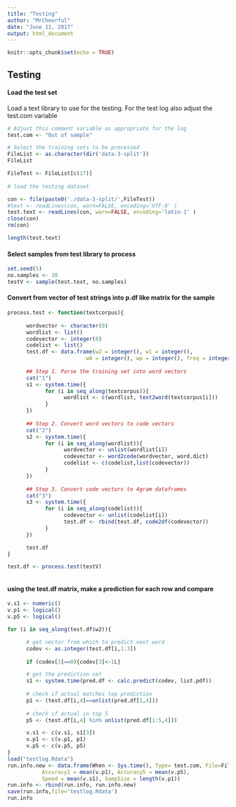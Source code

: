 ```yaml
---
title: "Testing"
author: "MrCheerful"
date: "June 11, 2017"
output: html_document
---
```


```r
knitr::opts_chunk$set(echo = TRUE)
```

## Testing


#### Load the test set

Load a text library to use for the testing.  For the test log also adjust the test.com variable

```r

# Adjust this comment variable as appropriate for the log
test.com <- "Out of sample"

# Select the training sets to be processed
FileList <- as.character(dir('data-3-split'))
FileList
```

```r

FileTest <- FileList[c(17)]
               
# load the testing dataset

con <- file(paste0('./data-3-split/',FileTest))
#text <- readLines(con, warn=FALSE, encoding='UTF-8' )
test.text <- readLines(con, warn=FALSE, encoding='latin-1' )
close(con)
rm(con)

length(test.text)

```

#### Select samples from test library to process

```r
set.seed(5)
no.samples <- 30
testV <- sample(test.text, no.samples)
```

#### Convert from vector of test strings into p.df like matrix for the sample

```r
process.test <- function(textcorpus){
      
      wordvector <- character(0)
      wordlist <- list()
      codevector <- integer(0)
      codelist <- list()
      test.df <- data.frame(w2 = integer(), w1 = integer(), 
                         w0 = integer(), wp = integer(), freq = integer())
      
      ## Step 1. Parse the training set into word vectors
      cat("1")
      s1 <- system.time({
            for (i in seq_along(textcorpus)){
                  wordlist <- c(wordlist, text2word(textcorpus[i]))
            }  
      })
      
      ## Step 2. Convert word vectors to code vectors
      cat("2")
      s2 <- system.time({
            for (i in seq_along(wordlist)){
                  wordvector <- unlist(wordlist[i])
                  codevector <- word2code(wordvector, word.dict)
                  codelist <- c(codelist,list(codevector))
            }  
      })
      
      ## Step 3. Convert code vectors to 4gram dataframes
      cat("3")
      s3 <- system.time({
            for (i in seq_along(codelist)){
                  codevector <- unlist(codelist[i])
                  test.df <- rbind(test.df, code2df(codevector))
            } 
      })

      test.df
}

test.df <- process.test(testV)



```

#### using the test.df matrix, make a prediction for each row and compare


```r
v.s1 <- numeric()
v.p1 <- logical()
v.p5 <- logical()

for (i in seq_along(test.df$w2)){

      # get vector from which to predict next word
      codev <- as.integer(test.df[i,1:3])
      
      if (codev[3]==0){codev[3]<-1L}

      # get the prediction set
      s1 <- system.time(pred.df <- calc.predict(codev, list.pdf))
      
      # check if actual matches top prediction
      p1 <- (test.df[i,4]==unlist(pred.df[1,4]))
      
      # check if actual in top 5
      p5 <- (test.df[i,4] %in% unlist(pred.df[1:5,4]))

      v.s1 <- c(v.s1, s1[3])
      v.p1 <- c(v.p1, p1)
      v.p5 <- c(v.p5, p5)
}
load("testlog.Rdata")
run.info.new <- data.frame(When <- Sys.time(), Type= test.com, File=FileTest, 
           Accuracy1 = mean(v.p1), Accuracy5 = mean(v.p5), 
           Speed = mean(v.s1), SampSize = length(v.p1))
run.info <- rbind(run.info, run.info.new)
save(run.info,file='testlog.Rdata')
run.info

```


```r

```




